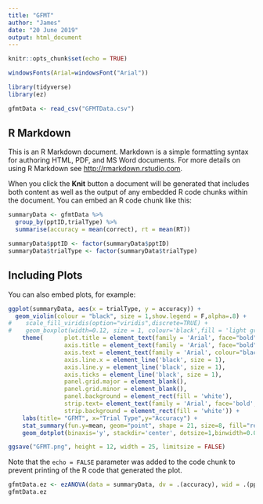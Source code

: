 ```yaml
---
title: "GFMT"
author: "James"
date: "20 June 2019"
output: html_document
---
```


```r
knitr::opts_chunk$set(echo = TRUE)

windowsFonts(Arial=windowsFont("Arial"))

library(tidyverse)
library(ez)

gfmtData <- read_csv("GFMTData.csv")
```

## R Markdown

This is an R Markdown document. Markdown is a simple formatting syntax for authoring HTML, PDF, and MS Word documents. For more details on using R Markdown see <http://rmarkdown.rstudio.com>.

When you click the **Knit** button a document will be generated that includes both content as well as the output of any embedded R code chunks within the document. You can embed an R code chunk like this:

```r

summaryData <- gfmtData %>%
  group_by(pptID,trialType) %>%
  summarise(accuracy = mean(correct), rt = mean(RT))

summaryData$pptID <- factor(summaryData$pptID)
summaryData$trialType <- factor(summaryData$trialType)
```

## Including Plots

You can also embed plots, for example:

```r
ggplot(summaryData, aes(x = trialType, y = accuracy)) +
  geom_violin(colour = "black", size = 1,show.legend = F,alpha=.8) +
#    scale_fill_viridis(option="viridis",discrete=TRUE) +
#    geom_boxplot(width=0.12, size = 1, colour='black',fill = 'light grey', alpha = .9) +
    theme(      plot.title = element_text(family = 'Arial', face="bold", size = 30, hjust = 0.5),
                axis.title = element_text(family = 'Arial', face="bold", size = 28),
                axis.text = element_text(family = 'Arial', colour="black", size = 24),
                axis.line.x = element_line('black', size = 1),
                axis.line.y = element_line('black', size = 1),
                axis.ticks = element_line('black', size = 1),
                panel.grid.major = element_blank(),
                panel.grid.minor = element_blank(),
                panel.background = element_rect(fill = 'white'),
                strip.text= element_text(family = 'Arial', face='bold', size =22),
                strip.background = element_rect(fill = 'white')) +
    labs(title= "GFMT", x="Trial Type",y="Accuracy") +
    stat_summary(fun.y=mean, geom="point", shape = 21, size=8, fill="red") + ylim(0,1) +
    geom_dotplot(binaxis='y', stackdir='center', dotsize=1,binwidth=0.02)

ggsave("GFMT.png", height = 12, width = 25, limitsize = FALSE)
```

Note that the `echo = FALSE` parameter was added to the code chunk to prevent printing of the R code that generated the plot.

```r
gfmtData.ez <- ezANOVA(data = summaryData, dv = .(accuracy), wid = .(pptID), within = .(trialType), detailed = TRUE, type = 3)
gfmtData.ez
```
